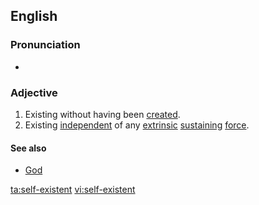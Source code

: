 ==English==

===Pronunciation===
* {{a|UK}} {{IPA|/ˌsɛlfɛɡzˈɪstənt/}}

===Adjective===
{{en-adj}}

# Existing without having been [[create]]d.
# Existing [[independent]] of any [[extrinsic]] [[sustain]]ing [[force]].

====See also====
* [[God]]

[[ta:self-existent]]
[[vi:self-existent]]